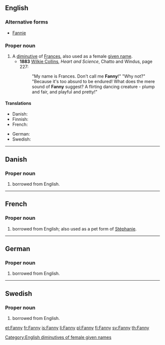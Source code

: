 {{also|fanny}}
==English==

===Alternative forms===
* [[Fannie]]

===Proper noun===
{{en-proper noun}}

# A [[diminutive]] of [[Frances]], also used as a female [[given name]].
#* '''1883'''  [[w:Wilkie Collins|Wilkie Collins]], ''Heart and Science'', Chatto and Windus, page 227:
#*: "My name is Frances. Don't call me '''Fanny'''!" "Why not?" "Because it's too absurd to be endured! What does the mere sound of '''Fanny''' suggest? A flirting dancing creature - plump and fair, and playful and pretty!"

====Translations====
{{trans-top|female given name}}
* Danish: {{t-|da|Fanny}}
* Finnish: {{t+|fi|Fanni}}
* French: {{t+|fr|Fanny}}
{{trans-mid}}
* German: {{t-|de|Fanny}}
* Swedish: {{t+|sv|Fanny}}
{{trans-bottom}}

[[Category:English diminutives of female given names]]

----

==Danish==

===Proper noun===
{{infl|da|proper noun}}

# {{given name|female|lang=da}} borrowed from English.

----

==French==

===Proper noun===
{{fr-proper noun}}

# {{given name|female|lang=fr}} borrowed from English; also used as a pet form of [[Stéphanie]].

----

==German==

===Proper noun===
{{infl|de|proper noun}}

# {{given name|female|lang=de}} borrowed from English.

----

==Swedish==

===Proper noun===
{{infl|sv|proper noun}}

# {{given name|female|lang=sv}} borrowed from English.

[[et:Fanny]]
[[fr:Fanny]]
[[is:Fanny]]
[[li:Fanny]]
[[pl:Fanny]]
[[fi:Fanny]]
[[sv:Fanny]]
[[th:Fanny]]